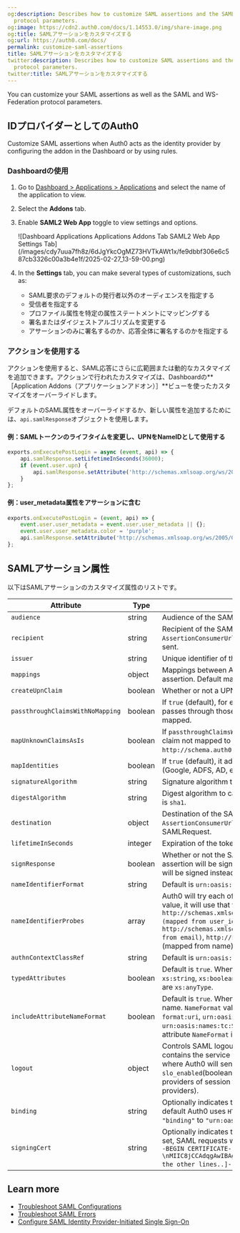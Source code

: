 ```yaml
---
og:description: Describes how to customize SAML assertions and the SAML and WS-Fed
  protocol parameters.
og:image: https://cdn2.auth0.com/docs/1.14553.0/img/share-image.png
og:title: SAMLアサーションをカスタマイズする
og:url: https://auth0.com/docs/
permalink: customize-saml-assertions
title: SAMLアサーションをカスタマイズする
twitter:description: Describes how to customize SAML assertions and the SAML and WS-Fed
  protocol parameters.
twitter:title: SAMLアサーションをカスタマイズする
---
```


You can customize your <Tooltip tip="Security Assertion Markup Language (SAML): Standardized protocol allowing two parties to exchange authentication information without a password." cta="View Glossary" href="/docs/glossary?term=SAML">SAML</Tooltip> assertions as well as the SAML and WS-Federation protocol parameters.

## IDプロバイダーとしてのAuth0

Customize SAML assertions when Auth0 acts as the <Tooltip tip="Identity Provider (IdP): Service that stores and manages digital identities." cta="View Glossary" href="/docs/glossary?term=identity+provider">identity provider</Tooltip> by configuring the addon in the Dashboard or by using rules.

### Dashboardの使用

1. Go to [Dashboard > Applications > Applications](https://manage.auth0.com/#/applications/{yourClientId}/addons) and select the name of the application to view.
2. Select the **Addons** tab.
3. Enable **SAML2 Web App** toggle to view settings and options.

   <Frame>![Dashboard Applications Applications Addons Tab SAML2 Web App Settings Tab](/images/cdy7uua7fh8z/6dJgYkcOgMZ73HVTkAWt1x/fe9dbbf306e6c587cb3326c00a3b4e1f/2025-02-27_13-59-00.png)</Frame>
4. In the **Settings** tab, you can make several types of customizations, such as:

   * SAML要求のデフォルトの発行者以外のオーディエンスを指定する
   * 受信者を指定する
   * プロファイル属性を特定の属性ステートメントにマッピングする
   * 署名またはダイジェストアルゴリズムを変更する
   * アサーションのみに署名するのか、応答全体に署名するのかを指定する

### アクションを使用する

アクションを使用すると、SAML応答にさらに広範囲または動的なカスタマイズを追加できます。アクションで行われたカスタマイズは、Dashboardの**［Application Addons（アプリケーションアドオン）］**ビューを使ったカスタマイズをオーバーライドします。

デフォルトのSAML属性をオーバーライドするか、新しい属性を追加するためには、`api.samlResponse`オブジェクトを使用します。

#### 例：SAMLトークンのライフタイムを変更し、UPNをNameIDとして使用する

```js lines
exports.onExecutePostLogin = async (event, api) => {
	api.samlResponse.setLifetimeInSeconds(36000);
	if (event.user.upn) {
		api.samlResponse.setAttribute('http://schemas.xmlsoap.org/ws/2005/05/identity/claims/nameidentifier', 'upn');
	}
};
```






#### 例：user_metadata属性をアサーションに含む

```js lines
exports.onExecutePostLogin = (event, api) => {
	event.user.user_metadata = event.user.user_metadata || {};
	event.user.user_metadata.color = 'purple';
	api.samlResponse.setAttribute('http://schemas.xmlsoap.org/ws/2005/05/identity/claims/color', event.user.user_metadata.color);
};
```






## SAMLアサーション属性

以下はSAMLアサーションのカスタマイズ属性のリストです。

<table class="table"><thead>
<tr>
<th><strong>Attribute</strong></th>
<th><strong>Type</strong></th>
<th><strong>Description</strong></th>
</tr>
</thead>
<tbody>
<tr>
<td><code>audience</code></td>
<td>string</td>
<td>Audience of the SAML assertion. Default is issuer on SAMLRequest.</td>
</tr>
<tr>
<td><code>recipient</code></td>
<td>string</td>
<td>Recipient of the SAML assertion (<code>SubjectConfirmationData</code>). Default is <code>AssertionConsumerUrl</code> on SAMLRequest or callback URL if no SAMLRequest was sent.</td>
</tr>
<tr>
<td><code>issuer</code></td>
<td>string</td>
<td>Unique identifier of the SAML identity provider, formatted as a URL.</td>
</tr>
<tr>
<td><code>mappings</code></td>
<td>object</td>
<td>Mappings between Auth0 profile and the output attributes on the SAML assertion. Default mapping is shown above.</td>
</tr>
<tr>
<td><code>createUpnClaim</code></td>
<td>boolean</td>
<td>Whether or not a UPN claim should be created. Default is <code>true</code>.</td>
</tr>
<tr>
<td><code>passthroughClaimsWithNoMapping</code></td>
<td>boolean</td>
<td>If <code>true</code> (default), for each claim that is not mapped to the common profile, Auth0  passes through those in the output assertion. If <code>false</code>, those claims won't be mapped.</td>
</tr>
<tr>
<td><code>mapUnknownClaimsAsIs</code></td>
<td>boolean</td>
<td>If <code>passthroughClaimsWithNoMapping</code> is <code>true</code> and this is <code>false</code> (default), for each claim not mapped to the common profile Auth0 adds a prefix <code>http://schema.auth0.com</code>. If <code>true</code> it will pass through the claim as-is.</td>
</tr>
<tr>
<td><code>mapIdentities</code></td>
<td>boolean</td>
<td>If <code>true</code> (default), it adds more information in the token such as the provider (Google, ADFS, AD, etc.) and the access token, if available.</td>
</tr>
<tr>
<td><code>signatureAlgorithm</code></td>
<td>string</td>
<td>Signature algorithm to sign the SAML assertion or response. Default is <code>rsa-sha1</code>.</td>
</tr>
<tr>
<td><code>digestAlgorithm</code></td>
<td>string</td>
<td>Digest algorithm to calculate digest of the SAML assertion or response. Default is <code>sha1</code>.</td>
</tr>
<tr>
<td><code>destination</code></td>
<td>object</td>
<td>Destination of the SAML response. If not specified, it will be <code>AssertionConsumerUrl</code> of SAMLRequest or callback URL if there was no SAMLRequest.</td>
</tr>
<tr>
<td><code>lifetimeInSeconds</code></td>
<td>integer</td>
<td>Expiration of the token. Default is <code>3600</code> seconds (1 hour).</td>
</tr>
<tr>
<td><code>signResponse</code></td>
<td>boolean</td>
<td>Whether or not the SAML response should be signed. By default the SAML assertion will be signed, but not the SAML response. If <code>true</code>, SAML Response will be signed instead of SAML assertion.</td>
</tr>
<tr>
<td><code>nameIdentifierFormat</code></td>
<td>string</td>
<td>Default is <code>urn:oasis:names:tc:SAML:1.1:nameid-format:unspecified</code>.</td>
</tr>
<tr>
<td><code>nameIdentifierProbes</code></td>
<td>array</td>
<td>Auth0 will try each of the attributes of this array in order. If one of them has a value, it will use that for the <code>Subject/NameID</code>. The order is: <code>http://schemas.xmlsoap.org/ws/2005/05/identity/claims/nameidentifier (mapped from user_id)</code>, <code>http://schemas.xmlsoap.org/ws/2005/05/identity/claims/emailaddress (mapped from email)</code>, <code>http://schemas.xmlsoap.org/ws/2005/05/identity/claims/name</code> (mapped from name).</td>
</tr>
<tr>
<td><code>authnContextClassRef</code></td>
<td>string</td>
<td>Default is <code>urn:oasis:names:tc:SAML:2.0:ac:classes:unspecified</code>.</td>
</tr>
<tr>
<td><code>typedAttributes</code></td>
<td>boolean</td>
<td>Default is <code>true</code>. When set to <code>true</code>, we infer the <code>xs:type</code> of the element. Types are <code>xs:string</code>, <code>xs:boolean</code>, <code>xs:double </code>and <code>xs:anyType</code>. When set to <code>false</code> all <code>xs:type</code> are <code>xs:anyType</code>.</td>
</tr>
<tr>
<td><code>includeAttributeNameFormat</code></td>
<td>boolean</td>
<td>Default is <code>true</code>. When set to <code>true</code>, we infer the <code>NameFormat</code> based on the attribute name. <code>NameFormat</code> values are <code>urn:oasis:names:tc:SAML:2.0:attrname-format:uri</code>, <code>urn:oasis:names:tc:SAML:2.0:attrname-format:basic</code> and <code>urn:oasis:names:tc:SAML:2.0:attrname-format:unspecified</code>. If set to <code>false</code>, the attribute <code>NameFormat</code> is not set in the assertion.</td>
</tr>
<tr>
<td><code>logout</code></td>
<td>object</td>
<td>Controls SAML logout. It can contain two properties:<code>callback</code> (string) that contains the service provider (client application) Single Logout Service URL, where Auth0 will send logout requests and responses, and <code>slo_enabled</code>(boolean) that controls whether Auth0 should notify service providers of session termination. The default value is<code>true</code> (notify service providers).</td>
</tr>
<tr>
<td><code>binding</code></td>
<td>string</td>
<td>Optionally indicates the protocol binding used for SAML logout responses. By default Auth0 uses <code>HTTP-POST</code>, but you can switch to <code>HTTP-Redirect</code> by setting <code>"binding"</code> to <code>"urn:oasis:names:tc:SAML:2.0:bindings:HTTP-Redirect"</code>.</td>
</tr>
<tr>
<td><code>signingCert</code></td>
<td>string</td>
<td>Optionally indicates the public key certificate used to validate SAML requests. If set, SAML requests will be required to be signed. A sample value would be <code>"-----BEGIN CERTIFICATE-----\nMIIC8jCCAdqgAwIBAgIJObB6jmhG0QIEMA0GCSqGSIb3DQEBBQUAMCAxHjAcBgNV\n[..all the other lines..]-----END CERTIFICATE-----\n"</code>.</td>
</tr>
</tbody>
</table>

## Learn more

* [Troubleshoot SAML Configurations](/docs/troubleshoot/authentication-issues/troubleshoot-saml-configurations)
* [Troubleshoot SAML Errors](/docs/troubleshoot/authentication-issues/saml-errors)
* [Configure SAML Identity Provider-Initiated Single Sign-On](/docs/authenticate/protocols/saml/saml-sso-integrations/identity-provider-initiated-single-sign-on)